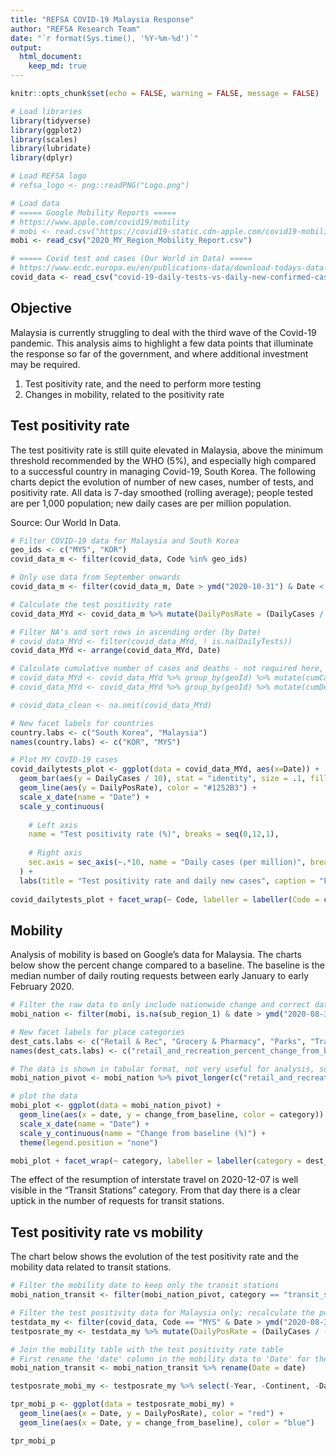 ```yaml
---
title: "REFSA COVID-19 Malaysia Response"
author: "REFSA Research Team"
date: "`r format(Sys.time(), '%Y-%m-%d')`"
output: 
  html_document: 
    keep_md: true
---
```


```r
knitr::opts_chunk$set(echo = FALSE, warning = FALSE, message = FALSE)

# Load libraries
library(tidyverse)
library(ggplot2)
library(scales)
library(lubridate)
library(dplyr)

# Load REFSA logo
# refsa_logo <- png::readPNG("Logo.png")

# Load data
# ===== Google Mobility Reports =====
# https://www.apple.com/covid19/mobility
# mobi <- read.csv("https://covid19-static.cdn-apple.com/covid19-mobility-data/2007HotfixDev48/v2/en-us/applemobilitytrends-2020-05-04.csv", na.strings = "", fileEncoding = "UTF-8-BOM")
mobi <- read_csv("2020_MY_Region_Mobility_Report.csv")

# ===== Covid test and cases (Our World in Data) =====
# https://www.ecdc.europa.eu/en/publications-data/download-todays-data-geographic-distribution-covid-19-cases-worldwide
covid_data <- read_csv("covid-19-daily-tests-vs-daily-new-confirmed-cases-per-million.csv", col_types = cols(Entity = col_character(), Code = col_character(), Year = col_character(), Continent = col_character(), Date = col_date(), DailyTests = col_double(), DailyTestsNotes = col_character(), DailyCases = col_double()))

```


## Objective

Malaysia is currently struggling to deal with the third wave of the Covid-19 pandemic. This analysis aims to highlight a few data points that illuminate the response so far of the government, and where additional investment may be required. 

 1. Test positivity rate, and the need to perform more testing
 2. Changes in mobility, related to the positivity rate
 
## Test positivity rate

The test positivity rate is still quite elevated in Malaysia, above the minimum threshold recommended by the WHO (5%), and especially high compared to a successful country in managing Covid-19, South Korea. The following charts depict the evolution of number of new cases, number of tests, and positivity rate. All data is 7-day smoothed (rolling average); people tested are per 1,000 population; new daily cases are per million population.

Source: Our World In Data. 

```r

# Filter COVID-19 data for Malaysia and South Korea
geo_ids <- c("MYS", "KOR")
covid_data_m <- filter(covid_data, Code %in% geo_ids)

# Only use data from September onwards
covid_data_m <- filter(covid_data_m, Date > ymd("2020-10-31") & Date < ymd("2021-01-23"))

# Calculate the test positivity rate
covid_data_MYd <- covid_data_m %>% mutate(DailyPosRate = (DailyCases / (DailyTests * 1000)) * 100)

# Filter NA's and sort rows in ascending order (by Date)
# covid_data_MYd <- filter(covid_data_MYd, ! is.na(DailyTests))
covid_data_MYd <- arrange(covid_data_MYd, Date)

# Calculate cumulative number of cases and deaths - not required here, plot is relative
# covid_data_MYd <- covid_data_MYd %>% group_by(geoId) %>% mutate(cumCases = cumsum(cases))
# covid_data_MYd <- covid_data_MYd %>% group_by(geoId) %>% mutate(cumDeaths = cumsum(deaths))

# covid_data_clean <- na.omit(covid_data_MYd)

```

```r

# New facet labels for countries
country.labs <- c("South Korea", "Malaysia")
names(country.labs) <- c("KOR", "MYS")

# Plot MY COVID-19 cases
covid_dailytests_plot <- ggplot(data = covid_data_MYd, aes(x=Date)) + 
  geom_bar(aes(y = DailyCases / 10), stat = "identity", size = .1, fill = "#FFDE00", color = "#FFDE00", alpha = .6) +  
  geom_line(aes(y = DailyPosRate), color = "#1252B3") +
  scale_x_date(name = "Date") +
  scale_y_continuous(
    
    # Left axis
    name = "Test positivity rate (%)", breaks = seq(0,12,1),
    
    # Right axis
    sec.axis = sec_axis(~.*10, name = "Daily cases (per million)", breaks=seq(0,120,10))
  ) + 
  labs(title = "Test positivity rate and daily new cases", caption = "From 01-Nov-2020 to 22-Jan-2021. Daily new cases are 7-day rolling average. Source: Our World In Data.")
  
covid_dailytests_plot + facet_wrap(~ Code, labeller = labeller(Code = country.labs))

```

## Mobility
Analysis of mobility is based on Google's data for Malaysia. 
The charts below show the percent change compared to a baseline. The baseline is the median number of daily routing requests between early January to early February 2020. 

```r

# Filter the raw data to only include nationwide change and correct date range
mobi_nation <- filter(mobi, is.na(sub_region_1) & date > ymd("2020-08-31"))

# New facet labels for place categories
dest_cats.labs <- c("Retail & Rec", "Grocery & Pharmacy", "Parks", "Transit Stations", "Workplaces", "Residential")
names(dest_cats.labs) <- c("retail_and_recreation_percent_change_from_baseline", "grocery_and_pharmacy_percent_change_from_baseline", "parks_percent_change_from_baseline", "transit_stations_percent_change_from_baseline", "workplaces_percent_change_from_baseline", "residential_percent_change_from_baseline")

# The data is shown in tabular format, not very useful for analysis, so need to pivot the different categories into one column
mobi_nation_pivot <- mobi_nation %>% pivot_longer(c("retail_and_recreation_percent_change_from_baseline", "grocery_and_pharmacy_percent_change_from_baseline", "parks_percent_change_from_baseline", "transit_stations_percent_change_from_baseline", "workplaces_percent_change_from_baseline", "residential_percent_change_from_baseline"), names_to = "category", values_to = "change_from_baseline")

# plot the data
mobi_plot <- ggplot(data = mobi_nation_pivot) +
  geom_line(aes(x = date, y = change_from_baseline, color = category)) +
  scale_x_date(name = "Date") +
  scale_y_continuous(name = "Change from baseline (%)") +
  theme(legend.position = "none")

mobi_plot + facet_wrap(~ category, labeller = labeller(category = dest_cats.labs))

```

The effect of the resumption of interstate travel on 2020-12-07 is well visible in the "Transit Stations" category. From that day there is a clear uptick in the number of requests for transit stations. 

## Test positivity rate vs mobility
The chart below shows the evolution of the test positivity rate and the mobility data related to transit stations. 

```r

# Filter the mobility date to keep only the transit stations
mobi_nation_transit <- filter(mobi_nation_pivot, category == "transit_stations_percent_change_from_baseline")

# Filter the test positivity data for Malaysia only; recalculate the positivity rate
testdata_my <- filter(covid_data, Code == "MYS" & Date > ymd("2020-08-31") & Date < ymd("2021-01-23"))
testposrate_my <- testdata_my %>% mutate(DailyPosRate = (DailyCases / (DailyTests * 1000)) * 100)

# Join the mobility table with the test positivity rate table
# First rename the 'date' column in the mobility data to 'Date' for the join to work
mobi_nation_transit <- mobi_nation_transit %>% rename(Date = date)

testposrate_mobi_my <- testposrate_my %>% select(-Year, -Continent, -DailyTestsNotes) %>% left_join(mobi_nation_transit, by = "Date")

tpr_mobi_p <- ggplot(data = testposrate_mobi_my) +
  geom_line(aes(x = Date, y = DailyPosRate), color = "red") + 
  geom_line(aes(x = Date, y = change_from_baseline), color = "blue")

tpr_mobi_p


```